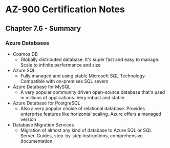 # AZ-900 Certification Notes
## Chapter 7.6 - Summary

### Azure Databases
* Cosmos DB
	* Globally distributed database. It's super fast and easy to manage. Scale to infinite performance and size
* Azure SQL
	* Fully managed and using stable Microsoft SQL Technology. Compatible with on-premises SQL severs
* Azure Database for MySQL
	* A very popular community driven open-source database that's used in millions of applications. Very robust and stable
* Azure Database for PostgreSQL
	* Also a very popular choice of relational database. Provides enterprise features like horizontal scaling. Azure offers a managed version
* Database Migration Services
	* Migration of almost any kind of database to Azure SQL or SQL Server. Guides, step-by-step instructions, comprehensive documentation